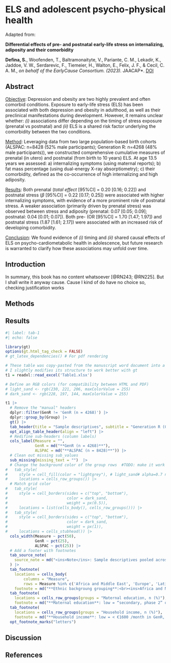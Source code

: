 
# ELS and adolescent psycho-physical health {#sec-chapter1}

Adapted from:

::: {.manuscript-title}
**Differential effects of pre- and postnatal early-life stress on internalizing, adiposity and their comorbidity**
:::

::: {.manuscript-authors}
**Defina, S.**, Woofenden, T., Baltramonaityte, V., Pariante, C. M., Lekadir, K., Jaddoe, V. W., Serdarevic, F., Tiemeier, H., Walton, E., Felix, J. F., & Cecil, C. A. M., *on behalf of the EarlyCause Consortium. (2023). *JAACAP*. [DOI](https://doi.org/10.1016/j.jaac.2023.05.034)
:::

## Abstract {.unnumbered}
 [Objective]{.underline}: Depression and obesity are two highly prevalent and often comorbid conditions. Exposure to early-life stress (ELS) has been associated with both depression and obesity in adulthood, as well as their preclinical manifestations during development. However, it remains unclear whether: *(i)* associations differ depending on the timing of stress exposure (prenatal vs postnatal) and *(ii)* ELS is a shared risk factor underlying the comorbidity between the two conditions.

 [Method]{.underline}: Leveraging data from two large population-based birth cohorts (ALSPAC: n=8428 (52% male participants); Generation R: n=4268 (48% male participants)), we constructed comprehensive cumulative measures of prenatal (in utero) and postnatal (from birth to 10 years) ELS. At age 13.5 years we assessed: a) internalizing symptoms (using maternal reports); b) fat mass percentage (using dual-energy X-ray absorptiometry); c) their comorbidity, defined as the co-occurrence of high internalizing and high adiposity.

 [Results]{.underline}: Both prenatal (*total effect* [95%CI] = 0.20 [0.16; 0.22]) and postnatal stress ($\beta$ [95%CI] = 0.22 [0.17; 0.25]) were associated with higher internalizing symptoms, with evidence of a more prominent role of postnatal stress. A weaker association (primarily driven by prenatal stress) was observed between stress and adiposity (prenatal: 0.07 [0.05; 0.09]; postnatal: 0.04 [0.01; 0.07]). Both pre- (OR [95%CI] = 1.70 [1.47; 1.97]) and postnatal stress (1.87 [1.61; 2.17]) were associated with an increased risk of developing comorbidity.

 [Conclusion]{.underline}: We found evidence of *(i)* timing and *(ii)* shared causal effects of ELS on psycho-cardiometabolic health in adolescence, but future research is warranted to clarify how these associations may unfold over time.

## Introduction

In summary, this book has no content whatsoever [@RN243; @RN225]. But I shall write it anyway cause. Cause I kind of do have no choice so, checking justification works

## Methods

## Results 

```r
#| label: tab-1
#| echo: false

library(gt)
options(gt.html_tag_check = FALSE)
# gt_latex_dependencies() # For pdf rendering

# These table was copy-pasted from the manuscript word document into a xlsx file
# I slightly modifies its structure to work better with gt
t1 = readxl::read_excel('Table1.xlsx')

# Define an RGB colors (for compatibility between HTML and PDF)
# light_sand <- rgb(230, 221, 206, maxColorValue = 255)
# dark_sand <- rgb(228, 197, 144, maxColorValue = 255)

t1 |>
  # Remove the "manual" headers
  dplyr::filter(GenR != 'GenR (n = 4268)') |>
  dplyr::group_by(Group) |>
  gt() |>
  tab_header(title = "Sample descriptives", subtitle = "Generation R (GenR) and ALSPAC cohorts") |>
  opt_align_table_header(align = "left") |>
  # Redifine sub-headers (column labels)
  cols_label(Measure = "", 
             GenR = md("**GenR (n = 4268)**"),
             ALSPAC = md("**ALSPAC (n = 8428)**")) |>
  # Clean out missing sub_values
  sub_missing(missing_text = "")  |>
  # Change the background color of the group rows  #TODO: make it work with tatex
#   tab_style(
#     style = cell_fill(color = "lightgrey"), # light_sand# alpha=0.7 not supported in LaTex
#     locations = cells_row_groups()) |>
  # Match grid color
#   tab_style(
#     style = cell_borders(sides = c("top", "bottom"),
#                          color = dark_sand,
#                          weight = px(0.5)),
#     locations = list(cells_body(), cells_row_groups())) |>
#   tab_style(
#     style = cell_borders(sides = c("top", "bottom"),
#                          color = dark_sand,
#                          weight = px(1)),
#     locations = cells_stubhead()) |>
  cols_width(Measure ~ pct(50), 
             GenR ~ pct(25), 
             ALSPAC ~ pct(25)) |>
  # Add a footer with footnotes 
  tab_source_note(
    source_note = md("<ins>Note</ins>: Sample descriptives pooled across 30 imputed datasets. BMI = Body-mass index.")
  ) |> 
  tab_footnote(
    locations = cells_body(
        columns = "Measure", 
        rows = Measure %in% c('Africa and Middle East', 'Europe', 'Latin America', 'North America')),
    footnote = md("**Ethnic backgroung grouping**:<br><ins>Africa and Middle East</ins> = Iran (n=11); Iraq (10); South Africa (8); Angola (7); Eritrea (7); Israel (6); Cameroon (5); Egypt (5); Nigeria (5); Ethiopia (4); Algeria (3); Ghana (3); Lebanon (3); Liberia (3); Syria (3); Tanzania (3); Côte d'Ivoire (2); Guinea (2); Mozambique (2); Saudi Arabia (2); Senegal (2); Zimbabwe (2); Africa (1); Armenia (1); Burundi (1); Congo (1); French Congo (1); Gambia (1); Kenya (1); Mali (1); Mauritania (1); Palestine (1); Sierra Leone (1); Somalia (1); Sudan (1); Togo (1); Tunisia (1); Uganda (1); Yemen (1).<br><ins>Asia and Oceania</ins> = Indonesia (n=23); Pakistan (9); Australia (6); China (6); Japan (6); Philippines (6); Thailand (6); India (5); Afghanistan (4); Hongkong (4); South Korea (4); Vietnam (4); Bangladesh (3); Korea (3); Taiwan (3); Kazakhstan (2); New Zealand (2); Dutch New Guinea (1); East Timor (1); Singapore (1); Sri Lanka (1).<br><ins>Europe</ins> = Germany (n=55); Belgium (35); United Kingdom (30); France (29); Portugal (22); Spain (18); Yugoslavia (18); Poland (16); Italy (12); Bosnia-Herzegovina (11); Russia (10); Croatia (7); Czech Republic (7); Switzerland (7); Hungary (6); North Macedonia (6); Serbia-Montenegro (5); Denmark (4); Ireland (4); Norway (4); Sweden (4); Greece (3); Lithuania (3); Romania (3); Austria (2); Kosovo (2); Ukraine (2); Canary Islands (1); Estonia (1); Finland (1); Luxembourg (1); Madeira Islands (1); Moldova (1); Monaco (1); Slovakia (1); Slovenia (1).<br><ins>Latin America</ins> = Colombia (n=18); Brazil (11); Dominican Republic (8); Chile (6); Venezuela (6); Cuba (4); Mexico (4); Argentina (3); Peru (3); Ecuador (2); Guyana (2); Belize (1); Bolivia (1); Haiti (1); Paraguay (1); Trinidad and Tobago (1).<br><ins>North America</ins> = United States of America (n=16); Canada (9).")) |> 
  tab_footnote(
    locations = cells_row_groups(groups = "Maternal education, n (%)"),
    footnote = md("**Maternal education**: low = “secondary, phase 2” or lower in GenR, “None”, “CSE”, “Vocational” or “O level” in ALSPAC; medium = “higher, phase 1” in GenR, “A level” in ALSPAC; high = “higher, phase 2” in GenR, “(College or university) degree” in ALSPAC. Categorization based on ISCED 2011.")) |> 
  tab_footnote(
    locations = cells_row_groups(groups = "Household income, n (%)"),
    footnote = md("**Household income**: low = < €1600 /month in GenR, < £200 /week in ALSPAC; medium = between €1600 and € 4000 /month in GenR, between £200 and £400 /week in ALSPAC; high = > € 4000 /month in GenR, > £400 /week in ALSPAC.")) |> 
  opt_footnote_marks("letters")

```

## Discussion

## References {.unnumbered}
::: {.sectionrefs}
:::